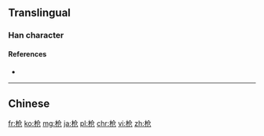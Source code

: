 {{also|槍}}
==Translingual==

===Han character===
{{Han char|rn=75|rad=木|as=04|sn=8|four=|canj=木人尸山 (DOSU)|ids=⿱[[木]][[仓]]}}

====References====
* {{Han ref|kx=0517.011|hdz=21173.080|uh=67AA|ud=26538}}

----

==Chinese==
{{zh-see|槍}}

[[fr:枪]]
[[ko:枪]]
[[mg:枪]]
[[ja:枪]]
[[pl:枪]]
[[chr:枪]]
[[vi:枪]]
[[zh:枪]]